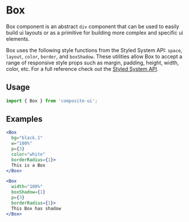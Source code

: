 # Box

Box component is an abstract `div` component that can be used to easily build ui layouts or as a primitive for building more complex and specific ui elements.

Box uses the following style functions from the Styled System API: `space`, `layout`, `color`, `border`, and `boxShadow`. These utilities allow Box to 
accept a range of responsive style props such as margin, padding, height, width, color, etc. For a full reference check out the [Styled System API](https://styled-system.com/api).

## Usage

```js
import { Box } from 'composite-ui';
```

## Examples

```jsx live=true
<Box 
  bg="black.1" 
  w="100%" 
  p={3} 
  color="white" 
  borderRadius={1}>
  This is a Box
</Box>
```

```jsx live=true
<Box 
  width="100%" 
  boxShadow={1} 
  p={3}
  borderRadius={1}>
  This Box has shadow
</Box>
```
